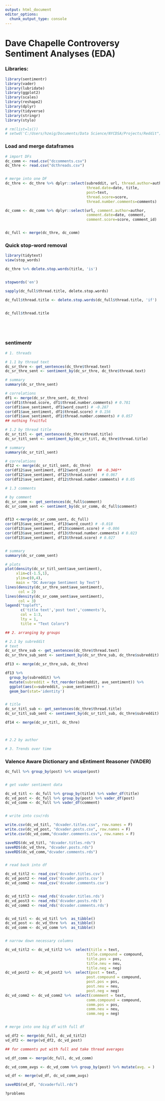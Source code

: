 ```yaml
---
output: html_document
editor_options: 
  chunk_output_type: console
---
```

# Dave Chapelle Controversy Sentiment Analyses (EDA)

### Libraries:

```r
library(sentimentr)
library(vader)
library(lubridate)
library(ggplot2)
library(scales)
library(reshape2)
library(dplyr)
library(tidyverse)
library(stringr)
library(stylo)

# rm(list=ls())
# setwd('C:/Users/hzeig/Documents/Data Science/NYCDSA/Projects/Reddit")
```

### Load and merge dataframes
```r
# import DFs
dc_comm <- read.csv("dccomments.csv")
dc_thre <- read.csv("dcthreads.csv")


# merge into one DF
dc_thre <- dc_thre %>% dplyr::select(subreddit, url, thread.author=author, 
                                     thread.date=date, title, 
                                     post=text, 
                                     thread.score=score, 
                                     thread.number.comments=comments)

dc_comm <- dc_comm %>% dplyr::select(url, comment.author=author, 
                                     comment.date=date, comment, 
                                     comment.score=score, comment_id)


dc_full <- merge(dc_thre, dc_comm)

```



### Quick stop-word removal

```r

library(tidytext)
view(stop_words)

dc_thre %>% delete.stop.words(title, 'is')


stopwords('en')

sapply(dc_full$thread.title, delete.stop.words)

dc_full$thread.title <- delete.stop.words(dc_full$thread.title, 'if')


dc_full$thread.title






```



### sentimentr 

```r
# 1. threads

# 1.1 by thread text
dc_sr_thre <- get_sentences(dc_thre$thread.text)
dc_sr_thre_sent <- sentiment_by(dc_sr_thre, dc_thre$thread.text)

# summary
summary(dc_sr_thre_sent)

# correlations
df1 <- merge(dc_sr_thre_sent, dc_thre)
cor(df1$thread.score, df1$thread.number.comments) # 0.781
cor(df1$ave_sentiment, df1$word_count) # -0.287
cor(df1$ave_sentiment, df1$thread.score) # 0.156
cor(df1$ave_sentiment, df1$thread.number.comments) # 0.057
## nothing fruitful

# 1.2 by thread title
dc_sr_titl <- get_sentences(dc_thre$thread.title)
dc_sr_titl_sent <- sentiment_by(dc_sr_titl, dc_thre$thread.title)

# summary
summary(dc_sr_titl_sent)

# correlations 
df12 <- merge(dc_sr_titl_sent, dc_thre)
cor(df12$ave_sentiment, df12$word_count)  ## -0.346**
cor(df12$ave_sentiment, df12$thread.score)  # 0.067
cor(df12$ave_sentiment, df12$thread.number.comments) # 0.05

# 1.3 comments

# by comment
dc_sr_comm <- get_sentences(dc_full$comment)
dc_sr_comm_sent <- sentiment_by(dc_sr_comm, dc_full$comment)


df13 <-merge(dc_sr_comm_sent, dc_full)
cor(df13$ave_sentiment, df13$word_count) # -0.018
cor(df13$ave_sentiment, df13$comment.score) # -0.006
cor(df13$ave_sentiment, df13$thread.number.comments) # 0.023
cor(df13$ave_sentiment, df13$thread.score) # 0.027


# summary
summary(dc_sr_comm_sent)

# plots
plot(density(dc_sr_titl_sent$ave_sentiment), 
     xlim=c(-1.5,1),
     ylim=c(0,4),
     main = "DC Average Sentiment by Text")
lines(density(dc_sr_thre_sent$ave_sentiment),
      col = 2)
lines(density(dc_sr_comm_sent$ave_sentiment),
      col = 3)
legend("topleft", 
       c('title text','post text','comments'),
       col = 1:3,
       lty = 1,
       title = "Text Colors")

```


```r
## 2. arranging by groups

# 2.1 by subreddit
# text
dc_sr_thre_sub <- get_sentences(dc_thre$thread.text)
dc_sr_thre_sub_sent <- sentiment_by(dc_sr_thre_sub, dc_thre$subreddit)

df13 <- merge(dc_sr_thre_sub, dc_thre)

df13 %>%
  group_by(subreddit) %>%
  mutate(subreddit = fct_reorder(subreddit, ave_sentiment)) %>%
  ggplot(aes(x=subreddit, y=ave_sentiment)) +
  geom_bar(stat='identity')


# title
dc_sr_titl_sub <- get_sentences(dc_thre$thread.title)
dc_sr_titl_sub_sent <- sentiment_by(dc_sr_titl_sub, dc_thre$subreddit)

df14 <- merge(dc_sr_titl, dc_thre)



# 2.2 by author


```


```r
# 3. Trends over time


```



### Valence Aware Dictionary and sEntiment Reasoner (VADER)

```r

dc_full %>% group_by(post) %>% unique(post)


# get vader sentiment data

dc_vd_titl <- dc_full %>% group_by(title) %>% vader_df(title)
dc_vd_post <- dc_full %>% group_by(post) %>% vader_df(post)
dc_vd_comm <- dc_full %>% vader_df(comment)


# write into csv/rds

write.csv(dc_vd_titl, "dcvader.titles.csv", row.names = F)
write.csv(dc_vd_post, "dcvader.posts.csv", row.names = F)
write.csv(dc_vd_comm,"dcvader.comments.csv", row.names = F)

saveRDS(dc_vd_titl, "dcvader.titles.rds")
saveRDS(dc_vd_thre, "dcvader.posts.rds")
saveRDS(dc_vd_comm,"dcvader.comments.rds")


# read back into df

dc_vd_titl2 <- read_csv('dcvader.titles.csv')
dc_vd_post2 <- read_csv('dcvader.posts.csv')
dc_vd_comm2 <- read_csv('dcvader.comments.csv')


dc_vd_titl3 <- read_rds('dcvader.titles.rds')
dc_vd_post3 <- read_rds('dcvader.posts.rds')
dc_vd_comm3 <- read_rds('dcvader.comments.rds')


dc_vd_titl <- dc_vd_titl %>%  as_tibble()
dc_vd_post <- dc_vd_thre %>%  as_tibble()
dc_vd_comm <- dc_vd_comm %>%  as_tibble()


# narrow down necessary columns

dc_vd_titl2 <- dc_vd_titl2 %>%  select(title = text, 
                                     title.compound = compound,
                                     title.pos = pos,
                                     title.neu = neu,
                                     title.neg = neg)
dc_vd_post2 <- dc_vd_post2 %>%  select(post = text, 
                                     post.compound = compound,
                                     post.pos = pos,
                                     post.neu = neu,
                                     post.neg = neg)
dc_vd_comm2 <- dc_vd_comm2 %>%  select(commment = text, 
                                     comm.compound = compound,
                                     comm.pos = pos,
                                     comm.neu = neu,
                                     comm.neg = neg)


# merge into one big df with full df

vd_df2 <- merge(dc_full, dc_vd_titl2)
vd_df2 <- merge(vd_df2, dc_vd_post)

## for comments put with full and take thread averages

vd_df_comm <- merge(dc_full, dc_vd_comm)

dc_vd_comm_avgs <- dc_vd_comm %>% group_by(post) %>% mutate(avg. = )

vd_df <- merge(vd_df, dc_vd_comm_avgs)

saveRDS(vd_df, "dcvaderfull.rds")

?problems


```